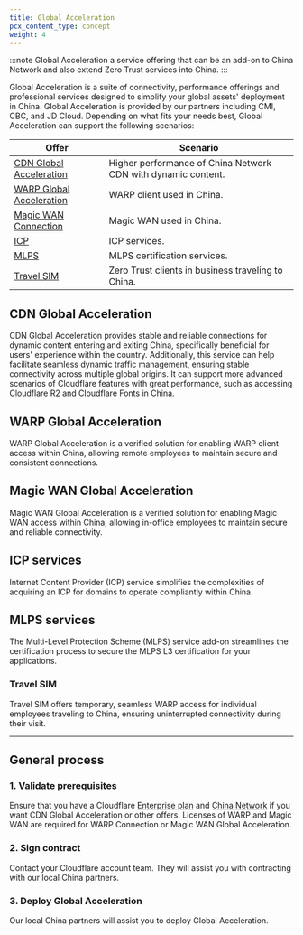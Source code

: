 ```yaml
---
title: Global Acceleration
pcx_content_type: concept
weight: 4
---
```


:::note
Global Acceleration a service offering that can be an add-on to China Network and also extend Zero Trust services into China.
:::

Global Acceleration is a suite of connectivity, performance offerings and professional services designed to simplify your global assets' deployment in China. Global Acceleration is provided by our partners including CMI, CBC, and JD Cloud. Depending on what fits your needs best, Global Acceleration can support the following scenarios:

| Offer                                                 | Scenario                                                      |
| ----------------------------------------------------- | ------------------------------------------------------------- |
| [CDN Global Acceleration](#cdn-global-acceleration)   | Higher performance of China Network CDN with dynamic content. |
| [WARP Global Acceleration](#warp-global-acceleration) | WARP client used in China.                                    |
| [Magic WAN Connection](#mwan-global-acceleration)     | Magic WAN used in China.                                      |
| [ICP](#icp-services)                                  | ICP services.                                                 |
| [MLPS](#mlps-services)                                | MLPS certification services.                                  |
| [Travel SIM](#travel-sim)                             | Zero Trust clients in business traveling to China.            |

## CDN Global Acceleration

CDN Global Acceleration provides stable and reliable connections for dynamic content entering and exiting China, specifically beneficial for users' experience within the country. Additionally, this service can help facilitate seamless dynamic traffic management, ensuring stable connectivity across multiple global origins. It can support more advanced scenarios of Cloudflare features with great performance, such as accessing Cloudflare R2 and Cloudflare Fonts in China.

## WARP Global Acceleration

WARP Global Acceleration is a verified solution for enabling WARP client access within China, allowing remote employees to maintain secure and consistent connections.

## Magic WAN Global Acceleration

Magic WAN Global Acceleration is a verified solution for enabling Magic WAN access within China, allowing in-office employees to maintain secure and reliable connectivity.

## ICP services

Internet Content Provider (ICP) service simplifies the complexities of acquiring an ICP for domains to operate compliantly within China.

## MLPS services

The Multi-Level Protection Scheme (MLPS) service add-on streamlines the certification process to secure the MLPS L3 certification for your applications.

### Travel SIM

Travel SIM offers temporary, seamless WARP access for individual employees traveling to China, ensuring uninterrupted connectivity during their visit.

---

## General process

### 1. Validate prerequisites

Ensure that you have a Cloudflare [Enterprise plan](https://www.cloudflare.com/plans/enterprise/) and [China Network](/china-network/) if you want CDN Global Acceleration or other offers. Licenses of WARP and Magic WAN are required for WARP Connection or Magic WAN Global Acceleration.

### 2. Sign contract

Contact your Cloudflare account team. They will assist you with contracting with our local China partners.

### 3. Deploy Global Acceleration

Our local China partners will assist you to deploy Global Acceleration.
